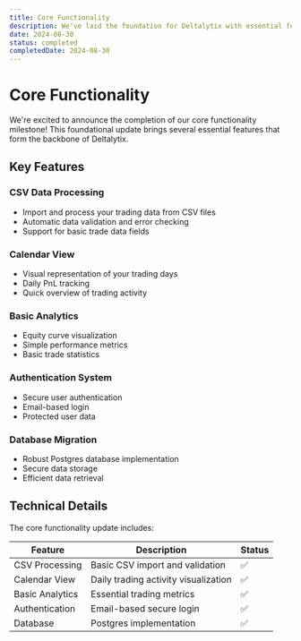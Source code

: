 ```yaml
---
title: Core Functionality
description: We've laid the foundation for Deltalytix with essential features. You can now process CSV data, view trades on a calendar, and access basic analytics. We've also implemented authentication and migrated to a robust Postgres database.
date: 2024-08-30
status: completed
completedDate: 2024-08-30
---
```


# Core Functionality

We're excited to announce the completion of our core functionality milestone! This foundational update brings several essential features that form the backbone of Deltalytix.

## Key Features

### CSV Data Processing
- Import and process your trading data from CSV files
- Automatic data validation and error checking
- Support for basic trade data fields

### Calendar View
- Visual representation of your trading days
- Daily PnL tracking
- Quick overview of trading activity

### Basic Analytics
- Equity curve visualization
- Simple performance metrics
- Basic trade statistics

### Authentication System
- Secure user authentication
- Email-based login
- Protected user data

### Database Migration
- Robust Postgres database implementation
- Secure data storage
- Efficient data retrieval

## Technical Details

The core functionality update includes:

| Feature | Description | Status |
|---------|-------------|---------|
| CSV Processing | Basic CSV import and validation | ✅ |
| Calendar View | Daily trading activity visualization | ✅ |
| Basic Analytics | Essential trading metrics | ✅ |
| Authentication | Email-based secure login | ✅ |
| Database | Postgres implementation | ✅ |
